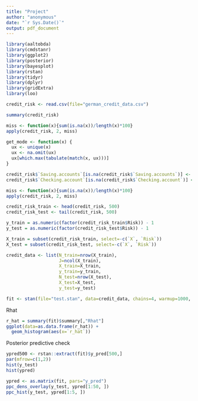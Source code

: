 ```yaml
---
title: "Project"
author: "anonymous"
date: "`r Sys.Date()`"
output: pdf_document
---
```


```r
library(aaltobda)
library(cmdstanr)
library(ggplot2)
library(posterior)
library(bayesplot)
library(rstan)
library(tidyr)
library(dplyr)
library(gridExtra)
library(loo)
```

```r
credit_risk <- read.csv(file="german_credit_data.csv")

summary(credit_risk)
```

```r
miss <- function(x){sum(is.na(x))/length(x)*100}
apply(credit_risk, 2, miss)
```

```r
get_mode <- function(x) {
  ux <- unique(x)
  ux <- na.omit(ux)
  ux[which.max(tabulate(match(x, ux)))]
}

credit_risk$`Saving.accounts`[is.na(credit_risk$`Saving.accounts`)] <- get_mode(credit_risk$`Saving.accounts`)
credit_risk$`Checking.account`[is.na(credit_risk$`Checking.account`)] <- get_mode(credit_risk$`Checking.account`)

miss <- function(x){sum(is.na(x))/length(x)*100}
apply(credit_risk, 2, miss)
```

```r

credit_risk_train <- head(credit_risk, 500)
credit_risk_test <- tail(credit_risk, 500)

y_train = as.numeric(factor(credit_risk_train$Risk)) - 1
y_test = as.numeric(factor(credit_risk_test$Risk)) - 1

X_train = subset(credit_risk_train, select=-c(`X`, `Risk`)) 
X_test = subset(credit_risk_test, select=-c(`X`, `Risk`)) 

credit_data <- list(N_train=nrow(X_train), 
                    J=ncol(X_train), 
                    X_train=X_train, 
                    y_train=y_train,
                    N_test=nrow(X_test),
                    X_test=X_test,
                    y_test=y_test)

fit <- stan(file="test.stan", data=credit_data, chains=4, warmup=1000, iter=2000)
```

Rhat
```r
r_hat = summary(fit)$summary[,"Rhat"]
ggplot(data=as.data.frame(r_hat)) +
  geom_histogram(aes(x=`r_hat`))
```

Posterior predictive check
```r
ypred500 <- rstan::extract(fit)$y_pred[500,]
par(mfrow=c(1,2))
hist(y_test)
hist(ypred)
```
```r
ypred <- as.matrix(fit, pars="y_pred")
ppc_dens_overlay(y_test, ypred[1:50, ])
ppc_hist(y_test, ypred[1:5, ])
```




